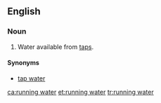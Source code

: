 ==English==

===Noun===
{{en-noun|-|head=[[running]] [[water]]}}

# Water available from [[tap]]s.

====Synonyms====
*[[tap water]]

[[ca:running water]]
[[et:running water]]
[[tr:running water]]